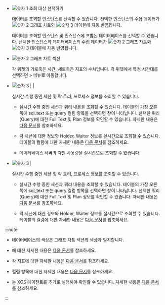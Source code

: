 * ![숫자 1](/img/number-01.png) 조회 대상 선택하기

  <InDoc product='cubrid'>
  
  데이터를 조회할 인스턴스를 선택할 수 있습니다. 선택한 인스턴스의 수집 데이터가 ![숫자 2](/img/number-02.png) 그래프 차트와 ![숫자 3](/img/number-03.png) <Cmdname sid="active_sessions" className="uitext" /> 테이블에 자동 반영됩니다.
  
  </InDoc>

  <InDoc product='oracle-v1,mssql,tibero'>
  
  데이터를 조회할 인스턴스 및 인스턴스에 포함된 데이터베이스를 선택할 수 있습니다. 선택한 인스턴스와 데이터베이스의 수집 데이터가 ![숫자 2](/img/number-02.png) 그래프 차트와 ![숫자 3](/img/number-03.png) <Cmdname sid="active_sessions" className="uitext" /> 테이블에 자동 반영됩니다.

  </InDoc>


* ![숫자 2](/img/number-02.png) 그래프 차트 섹션

  각 위젯의 가로축은 시간, 세로축은 지표의 수치입니다. 각 위젯에서 특정 시간대를 선택하면 <Cmdname sid="side_analysis" className="uitext" /> &gt; <Cmdname sid="side_dbTrend" className="uitext" /> 메뉴로 이동합니다.

<Xclude product="mssql">

* ![숫자 3](/img/number-03.png) <Cmdname sid="active_sessions" className="uitext" /> | <Cmdname sid="lock_tree" className="uitext" /> | <Cmdname sid="process_info" className="uitext" />

  실시간 수행 중인 세션 및 락 트리, 프로세스 정보를 조회할 수 있습니다.

  * <Cmdname sid="active_sessions" className="uitext" />

    실시간 수행 중인 세션과 쿼리 내용을 조회할 수 있습니다. 테이블의 가장 오른쪽에 <UI>sql_text</UI> 또는 <UI>query</UI> 컬럼 항목을 선택하면 <Cmdname sid="TTL06224" className="uitext" /> 창이 나타납니다. 선택한 쿼리(Query)에 대한 Full Text 및 Plan 정보를 확인할 수 있습니다. 자세한 내용은 [다음 문서](#query-details)를 참조하세요.

  * <Cmdname sid="lock_tree" className="uitext" />

    락 세션에 대한 정보와 Holder, Waiter 정보를 실시간으로 조회할 수 있습니다. 테이블의 컬럼에 대한 자세한 내용은 [다음 문서](#column-info)를 참조하세요.

  * <Cmdname sid="process_info" className="uitext" />

    데이터베이스 서버의 자원 사용량을 실시간으로 조회할 수 있습니다.

</Xclude>

<InDoc product="mssql">

* ![숫자 3](/img/number-03.png) <Cmdname sid="active_sessions" className="uitext" /> | <Cmdname sid="lock_tree" className="uitext" />

  실시간 수행 중인 세션 및 락 트리, 프로세스 정보를 조회할 수 있습니다.

  * <Cmdname sid="active_sessions" className="uitext" />

    실시간 수행 중인 세션과 쿼리 내용을 조회할 수 있습니다. 테이블의 가장 오른쪽에 <UI>sql_text</UI> 또는 <UI>query</UI> 컬럼 항목을 선택하면 <Cmdname sid="TTL06224" className="uitext" /> 창이 나타납니다. 선택한 쿼리(Query)에 대한 Full Text 및 Plan 정보를 확인할 수 있습니다. 자세한 내용은 [다음 문서](#query-details)를 참조하세요.

  * <Cmdname sid="lock_tree" className="uitext" />

    락 세션에 대한 정보와 Holder, Waiter 정보를 실시간으로 조회할 수 있습니다. 테이블의 컬럼에 대한 자세한 내용은 [다음 문서](#column-info)를 참조하세요.

</InDoc>

:::note

* 데이터베이스의 색상은 그래프 차트 섹션의 색상과 일치합니다.

* <Cmdname sid="side_dbTrend" className="uitext" />에 대한 자세한 내용은 [다음 문서](analysis-count-trend)를 참조하세요.

* 각 지표에 대한 자세한 내용은 [다음 문서](metrics-data-list)를 참조하세요. 

* 컬럼 항목에 대한 자세한 내용은 [다음 문서](#column-info)를 참조하세요.

<Xclude product="mssql">

* <Cmdname sid="process_info" className="uitext" />는 XOS 에이전트를 추가로 설정해야 확인할 수 있습니다. 자세한 내용은 [다음 문서](install-agent#apply-xos-agent)를 참조하세요.

</Xclude>

:::
